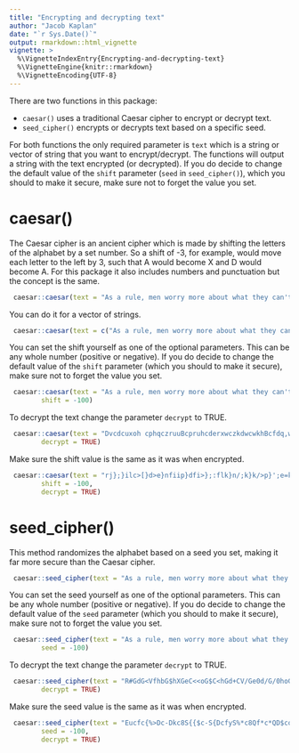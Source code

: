 ```yaml
---
title: "Encrypting and decrypting text"
author: "Jacob Kaplan"
date: "`r Sys.Date()`"
output: rmarkdown::html_vignette
vignette: >
  %\VignetteIndexEntry{Encrypting-and-decrypting-text}
  %\VignetteEngine{knitr::rmarkdown}
  %\VignetteEncoding{UTF-8}
---
```


There are two functions in this package:

* `caesar()` uses a traditional Caesar cipher to encrypt or decrypt text.    
* `seed_cipher()` encrypts or decrypts text based on a specific seed.

For both functions the only required parameter is `text` which is a string or vector of string that you want to encrypt/decrypt. The functions will output a string with the text encrypted (or decrypted). If you do decide to change the default value of the `shift` parameter (`seed` in `seed_cipher()`), which you should to make it secure, make sure not to forget the value you set.

# caesar()

The Caesar cipher is an ancient cipher which is made by shifting the letters of the alphabet by a set number. So a shift of -3, for example, would move each letter to the left by 3, such that A would become X and D would become A. For this package it also includes numbers and punctuation but the concept is the same.  

```r
 caesar::caesar(text = "As a rule, men worry more about what they can't see than about what they can.")
```

You can do it for a vector of strings.

```r
 caesar::caesar(text = c("As a rule, men worry more about what they can't see than about what they can.", "The best way of avenging thyself is not to become like the wrong doer."))
```

You can set the shift yourself as one of the optional parameters. This can be any whole number (positive or negative). If you do decide to change the default value of the `shift` parameter (which you should to make it secure), make sure not to forget the value you set.

```r
 caesar::caesar(text = "As a rule, men worry more about what they can't see than about what they can.", 
        shift = -100)
```

To decrypt the text change the parameter `decrypt` to TRUE.  

```r
 caesar::caesar(text = "Dvcdcuxoh cphqczruuBcpruhcderxwczkdwcwkhBcfdq,wcvhhcwkdqcderxwczkdwcwkhBcfdqa",
        decrypt = TRUE)
```

Make sure the shift value is the same as it was when encrypted.

```r
 caesar::caesar(text = "rj};}ilc>[}d>e}nfiip}dfi>};:flk}n/;k}k/>p}';e=k}j>>}k/;e};:flk}n/;k}k/>p}';e]", 
        shift = -100, 
        decrypt = TRUE)
```



# seed_cipher()

This method randomizes the alphabet based on a seed you set, making it far more secure than the Caesar cipher. 

```r
 caesar::seed_cipher(text = "As a rule, men worry more about what they can't see than about what they can.")
```

You can set the seed yourself as one of the optional parameters. This can be any whole number (positive or negative). If you do decide to change the default value of the `seed` parameter (which you should to make it secure), make sure not to forget the value you set.

```r
 caesar::seed_cipher(text = "As a rule, men worry more about what they can't see than about what they can.", 
        seed = -100)
```

To decrypt the text change the parameter `decrypt` to TRUE.  

```r
 caesar::seed_cipher(text = "R#GdG<VfhbG$hXGeC<<oG$C<hGd+CV/Ge0d/G/0hoGdXg/G#hhG/0dXGd+CV/Ge0d/G/0hoG dX_",
        decrypt = TRUE)
```

Make sure the seed value is the same as it was when encrypted.

```r
 caesar::seed_cipher(text = "Eucfc{%>Dc-Dkc8S{{$c-S{DcfyS%*c8Qf*c*QD$cofkR*cuDDc*QfkcfyS%*c8Qf*c*QD$cofki", 
        seed = -100, 
        decrypt = TRUE)
```
